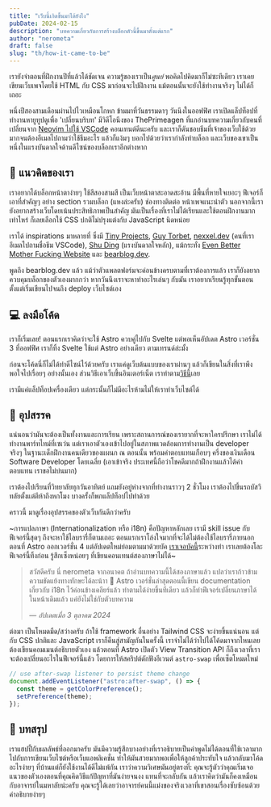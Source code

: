 ```yaml
---
title: "เว็บนี้เกิดขึ้นมาได้ยังไง"
pubDate: 2024-02-15
description: "บทความเกี่ยวกับการสร้างบล็อกตัวนี้ขึ้นมาตั้งแต่แรก"
author: "nerometa"
draft: false
slug: "th/how-it-came-to-be"
---
```


เรายังจำตอนที่ฝึกงานปีที่แล้วได้ชัดเจน ความรู้ของเราเป็น*ศูนย์* พอคิดไปคิดมาก็ไม่ซะทีเดียว เราเคยเขียนเว็บเพจโดยใช้ HTML กับ CSS มาก่อนจะไปฝึกงาน แม้ตอนนั้นจะยังใช้ทำงานจริงๆ ไม่ได้ก็เถอะ

หนึ่งปีสองสามเดือนผ่านไปไวเหมือนโกหก ข้ามมาที่วันธรรมดาๆ วันนึงในออฟฟิศ เราเปิดแล็ปท็อปที่ทำงานหายูทูปดูเพื่อ 'เปลี่ยนบริบท' มีวิดีโอนึงของ ThePrimeagen ที่แกอ่านบทความเกี่ยวกับคนที่เปลี่ยนจาก [Neovim ไปใช้ VSCode](https://www.nexxel.dev/blog/neovim-to-vscode) คอนเทนต์ดีนะครับ และเราก็ดันชอบธีมที่เจ้าของเว็บใช้ด้วย มากจนต้องอีเมลไปถามว่าใช้ธีมอะไร แล้วก็แง้มๆ บอกไปด้วยว่าเรากำลังทำบล็อก และเว็บของเขาเป็นหนี่งในแรงบันดาลใจด้านดีไซน์ของบล็อกเราอีกต่างหาก

## 🧠 แนวคิดของเรา

เราอยากได้บล็อกหน้าตาง่ายๆ ใช้สีสองสามสี เป็นเว็บหน้าตาสะอาดสะอ้าน มีพื้นที่หายใจเยอะๆ ฟีเจอร์ก็เอาที่สำคัญๆ อย่าง section รวมบล็อก (แหงล่ะครับ) ช่องทางติดต่อ หน้าเพจแนะนำตัว นอกจากนี้เรายังอยากสร้างเว็บโดยเน้นประสิทธิภาพเป็นสำคัญ มันเป็นเรื่องที่เราไม่ได้เรียนและใช้ตอนฝึกงานมากเท่าไหร่ ก็เลยเลือกใช้ CSS ปกติไม่ปรุงแต่งกับ JavaScript นิดหน่อย

เราได้ inspirations มาหลายที่ ซึ่งมี [Tiny Projects](https://daily.tinyprojects.dev/), [Guy Torbet](https://torbet.co/), [nexxel.dev](https://nexxel.dev) (คนที่เราอีเมลไปถามชื่อธีม VSCode), [Shu Ding](https://shud.in/) (แรงบันดาลใจหลัก), แม้กระทั่ง [Even Better Mother Fucking Website](https://evenbettermotherfucking.website/) และ [bearblog.dev](https://bearblog.dev/).

พูดถึง bearblog.dev แล้ว แม้ว่าตัวแพลตฟอร์มจะค่อนข้างครบตามที่เราต้องการแล้ว เราก็ยังอยากควบคุมบล็อกของตัวเองมากกว่า หากวันนึงเราจะหาทำอะไรเล่นๆ กับมัน เราอยากเรียนรู้ทุกขั้นตอนตั้งแต่เริ่มเขียนไปจนถึง deploy เว็บไซต์เอง

## 💻 ลงมือโค้ด

เราก็เริ่มเลย! ตอนแรกเราคิดว่าจะใช้ Astro ควบคู่ไปกับ Svelte แต่พอเห็นอัปเดต Astro เวอร์ชั่น 3 ที่ออฟฟิศ เราก็ทิ้ง Svelte ใช้แต่ Astro อย่างเดียว ตามเทรนด์ล่ะมั้ง

ก่อนจะโค้ดนี่ก็ไม่ได้ทำดีไซน์ไว้ด้วยครับ เราแค่ดูเว็บต้นแบบของเราผ่านๆ แล้วก็เขียนในสิ่งที่เราพึงพอใจไปเรื่อยๆ อย่างนั้นเอง ส่วนวิธีเอาเว็บขึ้นอินเตอร์เน็ต เราทำตาม[วิธีนี้](https://sive.rs/ti)เลย

เรามีแค่แล็ปท็อปเครื่องเดียว แต่กระนั้นก็ไม่มีอะไรห้ามไม่ให้เราทำเว็บไซต์ได้

## 🚧 อุปสรรค

แน่นอนว่ามันจะต้องเป็นทั้งงานและการเรียน เพราะสถานการณ์ของเรายากที่จะหาใครปรึกษา เราไม่ได้ทำงานพาร์ทไทม์ที่เซเว่น แต่เราเอาตัวเองเข้าไปอยู่ในสภาพแวดล้อมการทำงานเป็น developer จริงๆ ในฐานะเด็กฝึกงานคนเดียวของแผนก ณ ตอนนั้น พร้อมค่าตอบแทนเกือบๆ ครึ่งของเงินเดือน Software Developer โดยเฉลี่ย (เอาเข้าจริง ประเทศนี้ถือว่าโชคดีมากถ้าฝึกงานแล้วได้ค่าตอบแทน เราขอไม่บ่นมาก)

เราต้องไปเรียนที่วิทยาลัยทุกวันอาทิตย์ แถมยังอยู่ห่างจากที่ทำงานราวๆ 2 ชั่วโมง เราต้องไปขึ้นรถบัสวิทลัยตั้งแต่ตีห้าถึงหกโมง บางครั้งก็พกแล็ปท็อปไปทำด้วย

คราวนี้ มาดูเรื่องอุปสรรคของตัวเว็บกันดีกว่าครับ

~การแปลภาษา (Internationalization หรือ i18n) คือปัญหาหลักเลย เรามี skill issue กับฟีเจอร์นี้สุดๆ ถึงจะหาใช้ไลบรารี่ก็ตามเถอะ ตอนแรกเราโล่งใจมากที่จะได้ไม่ต้องใช้ไลบรารี่ภายนอกตอนที่ Astro ออกเวอร์ชั่น 4 แต่อัปเดตใหม่ย่อมตามมาด้วยบัค [เราเจอบัคนี้](https://github.com/withastro/astro/issues/10005)ระหว่างทำ เราเลยต้องโละฟีเจอร์นี้ทิ้งก่อน รู้สึกเซ็งหน่อยๆ ที่เขียนคอนเทนต์สองภาษาไม่ได้~

> สวัสดีครับ นี่ nerometa จากอนาคต ถ้าอ่านบทความนี้ได้สองภาษาแล้ว แปลว่าเราก้าวข้ามความขัดแย้งทางทักษะได้ละน้าา 🎊 Astro เวอร์ชั่นล่าสุดตอนนี้เขียน documentation เกี่ยวกับ i18n ไว้ค่อนข้างเคลียร์แล้ว ทำตามได้ง่ายขึ้นทีเดียว แล้วก็ทำฟีเจอร์เปลี่ยนภาษาได้ในหน้าเดิมแล้ว แค่ยังไม่ใช่กับตัวบทความ
>
> — _อัปเดตเมื่อ 3 ตุลาคม 2024_

ต่อมา เป็นโหมดมืด/สว่างครับ ถ้าใช้ framework อื่นอย่าง Tailwind CSS จะง่ายขึ้นแน่นอน แต่กับ CSS ปกติและ JavaScript เราก็คืนสู่สามัญกันในครั้งนี้ เราจำไม่ได้ว่าไปได้โค้ดมาจากไหนเลยต้องเขียนคอมเมนต์อธิบายตัวเอง แล้วตอนที่ Astro เปิดตัว View Transition API ก็ถึงเวลาที่เราจะต้องเปลี่ยนอะไรในฟีเจอร์นี้แล้ว โดยการให้สคริปต์ดักฟังอีเวนต์ `astro-swap` เพื่อเซ็ตโหมดใหม่

```js
// use after-swap listener to persist theme change
document.addEventListener("astro:after-swap", () => {
  const theme = getColorPreference();
  setPreference(theme);
});
```

## 🏁 บทสรุป

เราแฮปปี้กับผลลัพธ์ที่ออกมาครับ มันมีความรู้สึกบางอย่างที่เราอธิบายเป็นคำพูดไม่ได้ตอนที่ใช้เวลามากไปกับการเขียนเว็บไซต์หรือเว็บแอพลิเคชั่น ทำให้มันสวยมากพอเพื่อให้ลูกค้าประทับใจ แล้วกลับมาโค้ดอะไรง่ายๆ ที่บ้านแต่ก็ยังใช้งานได้ดีไม่แพ้กัน เราว่าความวิเศษมันอยู่ตรงที่: คุณจะรู้ตัวว่าคุณเริ่มเจอแนวของตัวเองตอนที่คุณคิดวิธีแก้ปัญหาที่มันง่ายจนงง แทนที่จะกลับกัน แล้วเราคิดว่ามันก็คงเหมือนกับอาจารย์ในมหาลัยน่ะครับ คุณจะรู้ได้เลยว่าอาจารย์คนนี้แม่งของจริงเวลาที่เขาสอนเรื่องซับซ้อนด้วยคำอธิบายง่ายๆ
